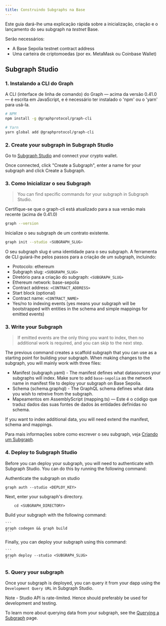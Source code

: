 ```yaml
---
title: Construindo Subgraphs na Base
---
```


Este guia dará-lhe uma explicação rápida sobre a inicialização, criação e o lançamento do seu subgraph na <i>testnet</i> Base.

Serão necessários:

- A Base Sepolia testnet contract address
- Uma carteira de criptomoedas (por ex. MetaMask ou Coinbase Wallet)

## Subgraph Studio

### 1. Instalando a CLI do Graph

A CLI (interface de linha de comando) do Graph — acima da versão 0.41.0 — é escrita em JavaScript, e é necessário ter instalado o 'npm' ou o 'yarn' para usá-la.

```sh
# NPM
npm install -g @graphprotocol/graph-cli

# Yarn
yarn global add @graphprotocol/graph-cli
```

### 2. Create your subgraph in Subgraph Studio

Go to [Subgraph Studio](https://thegraph.com/studio/) and connect your crypto wallet.

Once connected, click "Create a Subgraph", enter a name for your subgraph and click Create a Subgraph.

### 3. Como Inicializar o seu Subgraph

> You can find specific commands for your subgraph in Subgraph Studio.

Certifique-se que o graph-cli está atualizado para a sua versão mais recente (acima de 0.41.0)

```sh
graph --version
```

Inicialize o seu subgraph de um contrato existente.

```sh
graph init --studio <SUBGRAPH_SLUG>
```

O seu subgraph slug é uma identidade para o seu subgraph. A ferramenta de CLI guiará-lhe pelos passos para a criação de um subgraph, incluindo:

- Protocolo: ethereum
- Subgraph slug: `<SUBGRAPH_SLUG>`
- Diretório para a criação do subgraph: `<SUBGRAPH_SLUG>`
- Ethereum network: base-sepolia
- Contract address: `<CONTRACT_ADDRESS>`
- Start block (optional)
- Contract name: `<CONTRACT_NAME>`
- Yes/no to indexing events (yes means your subgraph will be bootstrapped with entities in the schema and simple mappings for emitted events)

### 3. Write your Subgraph

> If emitted events are the only thing you want to index, then no additional work is required, and you can skip to the next step.

The previous command creates a scaffold subgraph that you can use as a starting point for building your subgraph. When making changes to the subgraph, you will mainly work with three files:

- Manifest (subgraph.yaml) - The manifest defines what datasources your subgraphs will index. Make sure to add `base-sepolia` as the network name in manifest file to deploy your subgraph on Base Sepolia.
- Schema (schema.graphql) - The GraphQL schema defines what data you wish to retreive from the subgraph.
- Mapeamentos em AssemblyScript (mapping.ts) — Este é o código que traduz dados das suas fontes de dados às entidades definidas no schema.

If you want to index additional data, you will need extend the manifest, schema and mappings.

Para mais informações sobre como escrever o seu subgraph, veja [Criando um Subgraph](/desenvolvimento/criando-um-subgraph).

### 4. Deploy to Subgraph Studio

Before you can deploy your subgraph, you will need to authenticate with Subgraph Studio. You can do this by running the following command:

Authenticate the subgraph on studio

```
graph auth --studio <DEPLOY_KEY>
```

Next, enter your subgraph's directory.

```
    cd <SUBGRAPH_DIRECTORY>
```

Build your subgraph with the following command:

````
```
graph codegen && graph build
```
````

Finally, you can deploy your subgraph using this command:

````
```
graph deploy --studio <SUBGRAPH_SLUG>
```
````

### 5. Query your subgraph

Once your subgraph is deployed, you can query it from your dapp using the `Development Query URL` in Subgraph Studio.

Note - Studio API is rate-limited. Hence should preferably be used for development and testing.

To learn more about querying data from your subgraph, see the [Querying a Subgraph](/querying/querying-the-graph) page.
